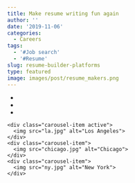 ```yaml
---
title: Make resume writing fun again
author: ''
date: '2019-11-06'
categories:
  - Careers
tags:
  - '#Job search'
  - '#Resume'
slug: resume-builder-platforms
type: featured
image: images/post/resume_makers.png
---
```



<div id="demo" class="carousel slide" data-ride="carousel">

  <!-- Indicators -->
  <ul class="carousel-indicators">
    <li data-target="#demo" data-slide-to="0" class="active"></li>
    <li data-target="#demo" data-slide-to="1"></li>
    <li data-target="#demo" data-slide-to="2"></li>
  </ul>

  <!-- The slideshow -->
  <div class="carousel-inner">
    <div class="carousel-item active">
      <img src="la.jpg" alt="Los Angeles">
    </div>
    <div class="carousel-item">
      <img src="chicago.jpg" alt="Chicago">
    </div>
    <div class="carousel-item">
      <img src="ny.jpg" alt="New York">
    </div>
  </div>

  <!-- Left and right controls -->
  <a class="carousel-control-prev" href="#demo" data-slide="prev">
    <span class="carousel-control-prev-icon"></span>
  </a>
  <a class="carousel-control-next" href="#demo" data-slide="next">
    <span class="carousel-control-next-icon"></span>
  </a>

</div>